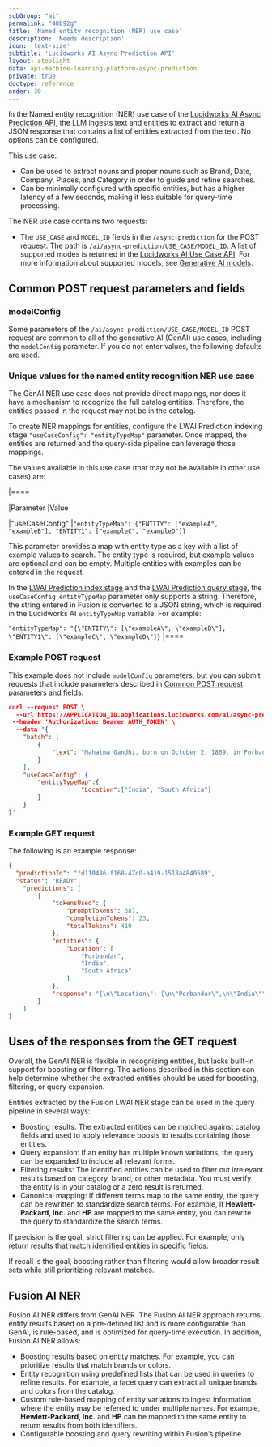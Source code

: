 ```yaml
---
subGroup: "ai"
permalink: "48b92g"
title: 'Named entity recognition (NER) use case'
description: 'Needs description'
icon: 'text-size'
subtitle: 'Lucidworks AI Async Prediction API'
layout: stoplight
data: api-machine-learning-platform-async-prediction
private: true
doctype: reference
order: 30
---
```


In the Named entity recognition (NER) use case of the [Lucidworks AI Async Prediction API](/lw-platform/ai/55ug0f/async-prediction-api), the LLM ingests text and entities to extract and return a JSON response that contains a list of entities extracted from the text. No options can be configured.

This use case:

* Can be used to extract nouns and proper nouns such as Brand, Date, Company, Places, and Category in order to guide and refine searches.
* Can be minimally configured with specific entities, but has a higher latency of a few seconds, making it less suitable for query-time processing. 

The NER use case contains two requests:

* The `USE_CASE` and `MODEL_ID` fields in the `/async-prediction` for the POST request. The path is `/ai/async-prediction/USE_CASE/MODEL_ID`. A list of supported modes is returned in the [Lucidworks AI Use Case API](/lw-platform/ai/0stpyb/use-case-api). For more information about supported models, see [Generative AI models](/lw-platform/ai/r7ai90/generative-ai#generative-ai-models).

## Common POST request parameters and fields 

### modelConfig

Some parameters of the `/ai/async-prediction/USE_CASE/MODEL_ID` POST request are common to all of the generative AI (GenAI) use cases, including the `modelConfig` parameter. If you do not enter values, the following defaults are used.

### Unique values for the named entity recognition NER use case

The GenAI NER use case does not provide direct mappings, nor does it have a mechanism to recognize the full catalog entities. Therefore, the entities passed in the request may not be in the catalog. 

To create NER mappings for entities, configure the LWAI Prediction indexing stage `"useCaseConfig": "entityTypeMap"` parameter. Once mapped, the entities are returned and the query-side pipeline can leverage those mappings.

The values available in this use case (that may not be available in other use cases) are:

|====

|Parameter |Value

|"useCaseConfig" |`"entityTypeMap": {"ENTITY": ["exampleA", "exampleB"], "ENTITY1": ["exampleC", "exampleD"]}`

This parameter provides a map with entity type as a key with a list of example values to search. The entity type is required, but example values are optional and can be empty. Multiple entities with examples can be entered in the request.

In the [LWAI Prediction index stage](/lw-platform/ai/bzik28/lucidworks-ai-prediction-index-stage) and the [LWAI Prediction query stage](/lw-platform/ai/hnuyky/lucidworks-ai-prediction-query-stage), the `useCaseConfig entityTypeMap` parameter only supports a string. Therefore, the string entered in Fusion is converted to a JSON string, which is required in the Lucidworks AI `entityTypeMap` variable. For example:

`"entityTypeMap": "{\"ENTITY\": [\"exampleA\", \"exampleB\"], \"ENTITY1\": [\"exampleC\", \"exampleD\"]}`
|====

### Example POST request

This example does not include `modelConfig` parameters, but you can submit requests that include parameters described in [Common POST request parameters and fields](#common-post-request-parameters-and-fields).

```json
curl --request POST \
  --url https://APPLICATION_ID.applications.lucidworks.com/ai/async-prediction/ner/MODEL_ID \
 --header 'Authorization: Bearer AUTH_TOKEN' \
  --data '{
	"batch": [
		{
			"text": "Mahatma Gandhi, born on October 2, 1869, in Porbandar, India, led a life that profoundly shaped the course of history. Inspired by his principles of non-violence, truth, and civil disobedience, Gandhi became a pivotal figure in India'\''s struggle for independence from British rule. His journey began as a lawyer in South Africa, where he experienced racial discrimination and injustice, sparking his commitment to social justice. Returning to India, he became the face of the nonviolent resistance movement, employing methods like peaceful protests, fasting, and marches. The iconic Salt March of 1930 exemplified his philosophy as thousands followed him in the defiance of salt taxes imposed by the British. Gandhi'\''s ascetic lifestyle, clad in simple attire and practicing self-sufficiency, endeared him to the masses. Despite facing imprisonment multiple times, he remained steadfast in his pursuit of India'\''s freedom. Tragically, Gandhi was assassinated on January 30, 1948, but his legacy endures globally as a symbol of peace, tolerance, and the transformative power of nonviolent resistance"
		}
	],
	"useCaseConfig": {
		"entityTypeMap":{
					"Location":["India", "South Africa"]
		}
	}
}'
```

### Example GET request

The following is an example response:

```json
{
  "predictionId": "fd110486-f168-47c0-a419-1518a4840589",
  "status": "READY",
	"predictions": [
		{
			"tokensUsed": {
				"promptTokens": 387,
				"completionTokens": 23,
				"totalTokens": 410
			},
			"entities": {
				"Location": [
					"Porbandar",
					"India",
					"South Africa"
				]
			},
			"response": "{\n\"Location\": [\n\"Porbandar\",\n\"India\"\n]\n}"
		}
	]
}
```

## Uses of the responses from the GET request

Overall, the GenAI NER is flexible in recognizing entities, but lacks built-in support for boosting or filtering. The actions described in this section can help determine whether the extracted entities should be used for boosting, filtering, or query expansion.

Entities extracted by the Fusion LWAI NER stage can be used in the query pipeline in several ways:

* Boosting results: The extracted entities can be matched against catalog fields and used to apply relevance boosts to results containing those entities.
* Query expansion: If an entity has multiple known variations, the query can be expanded to include all relevant forms.
* Filtering results: The identified entities can be used to filter out irrelevant results based on category, brand, or other metadata.  You must verify the entity is in your catalog or a zero result is returned.
* Canonical mapping: If different terms map to the same entity, the query can be rewritten to standardize search terms. For example, if **Hewlett-Packard, Inc.** and **HP** are mapped to the same entity, you can rewrite the query to standardize the search terms.

If precision is the goal, strict filtering can be applied. For example, only return results that match identified entities in specific fields.

If recall is the goal, boosting rather than filtering would allow broader result sets while still prioritizing relevant matches.

## Fusion AI NER

Fusion AI NER differs from GenAI NER. The Fusion AI NER approach returns entity results based on a pre-defined list and is more configurable than GenAI, is rule-based, and is optimized for query-time execution. In addition, Fusion AI NER allows:

* Boosting results based on entity matches. For example, you can prioritize results that match brands or colors.
* Entity recognition using predefined lists that can be used in queries to refine results. For example, a facet query can extract all unique brands and colors from the catalog.
* Custom rule-based mapping of entity variations to ingest information where the entity may be referred to under multiple names. For example, **Hewlett-Packard, Inc.** and **HP** can be mapped to the same entity to return results from both identifiers.
* Configurable boosting and query rewriting within Fusion’s pipeline.
